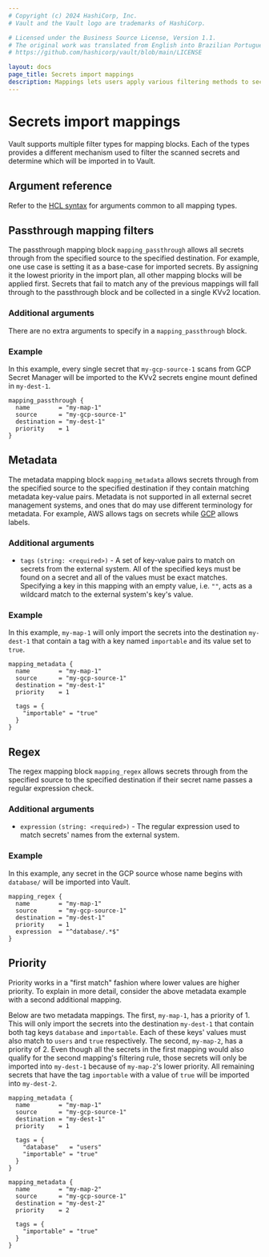 ```yaml
---
# Copyright (c) 2024 HashiCorp, Inc.
# Vault and the Vault logo are trademarks of HashiCorp.

# Licensed under the Business Source License, Version 1.1.
# The original work was translated from English into Brazilian Portuguese.
# https://github.com/hashicorp/vault/blob/main/LICENSE

layout: docs
page_title: Secrets import mappings
description: Mappings lets users apply various filtering methods to secrets being imported in to Vault.
---
```


# Secrets import mappings

Vault supports multiple filter types for mapping blocks. Each of the types provides a different mechanism
used to filter the scanned secrets and determine which will be imported in to Vault.


## Argument reference

Refer to the [HCL syntax](/vault/docs/import#hcl-syntax-2) for arguments common to all mapping types.

## Passthrough mapping filters

The passthrough mapping block `mapping_passthrough` allows all secrets through from the specified source to the
specified destination. For example, one use case is setting it as a base-case for imported secrets. By assigning
it the lowest priority in the import plan, all other mapping blocks will be applied first. Secrets that fail
to match any of the previous mappings will fall through to the passthrough block and be collected in a single
KVv2 location.

### Additional arguments

There are no extra arguments to specify in a `mapping_passthrough` block.

### Example

In this example, every single secret that `my-gcp-source-1` scans from GCP Secret Manager will be imported
to the KVv2 secrets engine mount defined in `my-dest-1`.

```hcl
mapping_passthrough {
  name        = "my-map-1"
  source      = "my-gcp-source-1"
  destination = "my-dest-1"
  priority    = 1
}
```

## Metadata

The metadata mapping block `mapping_metadata` allows secrets through from the specified source to the specified
destination if they contain matching metadata key-value pairs. Metadata is not supported in all external secret
management systems, and ones that do may use different terminology for metadata. For example, AWS allows tags
on secrets while [GCP](/vault/docs/import/gcpsm) allows labels.

### Additional arguments

* `tags` `(string: <required>)` - A set of key-value pairs to match on secrets from the external system. All of the specified
keys must be found on a secret and all of the values must be exact matches. Specifying a key in this mapping with
an empty value, i.e. `""`, acts as a wildcard match to the external system's key's value.

### Example

In this example, `my-map-1` will only import the secrets into the destination `my-dest-1` that contain a tag with
a key named `importable` and its value set to `true`.

```hcl
mapping_metadata {
  name        = "my-map-1"
  source      = "my-gcp-source-1"
  destination = "my-dest-1"
  priority    = 1

  tags = {
    "importable" = "true"
  }
}
```

## Regex

The regex mapping block `mapping_regex` allows secrets through from the specified source to the specified
destination if their secret name passes a regular expression check.

### Additional arguments

* `expression` `(string: <required>)` - The regular expression used to match secrets' names from the external system.

### Example

In this example, any secret in the GCP source whose name begins with `database/` will be imported into Vault.

```hcl
mapping_regex {
  name        = "my-map-1"
  source      = "my-gcp-source-1"
  destination = "my-dest-1"
  priority    = 1
  expression  = "^database/.*$"
}
```

## Priority

Priority works in a "first match" fashion where lower values are higher priority. To explain in more detail,
consider the above metadata example with a second additional mapping.

Below are two metadata mappings. The first, `my-map-1`, has a priority of 1. This will only import the secrets
into the destination `my-dest-1` that contain both tag keys `database` and `importable`. Each of these keys' values
must also match to `users` and `true` respectively. The second, `my-map-2`, has a priority of 2. Even though all
the secrets in the first mapping would also qualify for the second mapping's filtering rule, those secrets will only
be imported into `my-dest-1` because of `my-map-2`'s lower priority. All remaining secrets that have the tag
`importable` with a value of `true` will be imported into `my-dest-2`.

```hcl
mapping_metadata {
  name        = "my-map-1"
  source      = "my-gcp-source-1"
  destination = "my-dest-1"
  priority    = 1

  tags = {
    "database"   = "users"
    "importable" = "true"
  }
}

mapping_metadata {
  name        = "my-map-2"
  source      = "my-gcp-source-1"
  destination = "my-dest-2"
  priority    = 2

  tags = {
    "importable" = "true"
  }
}
```
